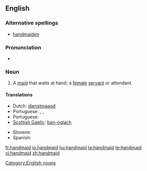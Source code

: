 ==English==

===Alternative spellings===
* [[handmaiden]]

===Pronunciation===
* {{a|US}} {{IPA|/ˈhændˌmeɪd/}}

===Noun===
{{en-noun}}

# A [[maid]] that waits at hand; a [[female]] [[servant]] or attendant.

====Translations====
{{trans-top|maid that waits at hand}}
* Dutch: [[dienstmaagd]]
* Portuguese: {{t+|pt|empregada|f}},  {{t|pt|donzela|f}},  {{t|pt|donzela|f}}
* Portuguese: {{t+|pt|empregada|f}}
* [[Scottish Gaelic]]: [[ban-òglach]] {{f}}
{{trans-mid}}
* Slovene: {{t|sl|služkinja|f}}
* Spanish: {{t+|es|azafata}}
{{trans-bottom}}

[[Category:English nouns]]

[[fr:handmaid]]
[[io:handmaid]]
[[hu:handmaid]]
[[ta:handmaid]]
[[te:handmaid]]
[[vi:handmaid]]
[[zh:handmaid]]
